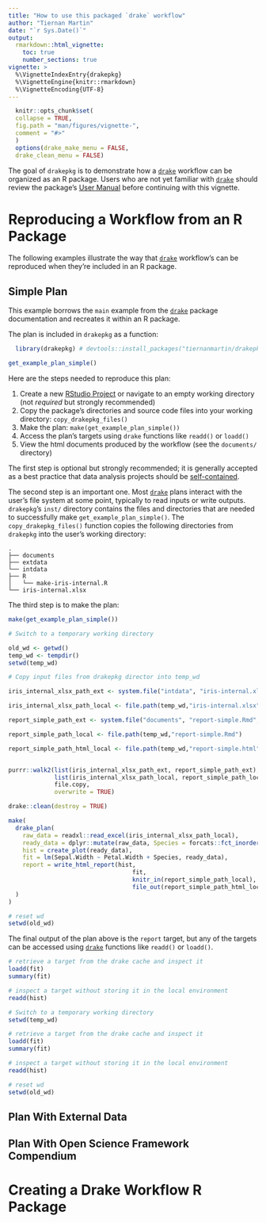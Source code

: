 ```yaml
---
title: "How to use this packaged `drake` workflow"
author: "Tiernan Martin"
date: "`r Sys.Date()`"
output:
  rmarkdown::html_vignette:
    toc: true
    number_sections: true
vignette: >
  %\VignetteIndexEntry{drakepkg}
  %\VignetteEngine{knitr::rmarkdown}
  %\VignetteEncoding{UTF-8}
---
```


```r
  knitr::opts_chunk$set(
  collapse = TRUE,
  fig.path = "man/figures/vignette-",
  comment = "#>"
  )
  options(drake_make_menu = FALSE,
  drake_clean_menu = FALSE)
```
  
The goal of `drakepkg` is to demonstrate how a [`drake`](https://ropensci.github.io/drake/) workflow can be organized as an R package. Users who are not yet familiar with [`drake`](https://ropensci.github.io/drake/) should review the package's [User Manual](https://ropenscilabs.github.io/drake-manual/) before continuing with this vignette.
  
  
# Reproducing a Workflow from an R Package
  
  The following examples illustrate the way that [`drake`](https://ropensci.github.io/drake/) workflow's can be reproduced when they're included in an R package.
  
## Simple Plan
  
This example borrows the `main` example from the [`drake`](https://ropensci.github.io/drake/) package documentation and recreates it within an R package.
  
The plan is included in `drakepkg` as a function:
  
```r
  library(drakepkg) # devtools::install_packages("tiernanmartin/drakepkg")

get_example_plan_simple()
```

Here are the steps needed to reproduce this plan:

1. Create a new [RStudio Project](https://support.rstudio.com/hc/en-us/articles/200526207-Using-Projects) or navigate to an empty working directory (not _required_ but strongly recommended)
2. Copy the package's directories and source code files into your working directory: `copy_drakepkg_files()`
3. Make the plan: `make(get_example_plan_simple())`
4. Access the plan's targets using `drake` functions like `readd()` or `loadd()`
5. View the html documents produced by the workflow (see the `documents/` directory)

The first step is optional but strongly recommended; it is generally accepted as a best practice that data analysis projects should be [self-contained](https://www.tidyverse.org/articles/2017/12/workflow-vs-script/#self-contained-projects).  

The second step is an important one. Most [`drake`](https://ropensci.github.io/drake/) plans interact with the user's file system at some point, typically to read inputs or write outputs. `drakepkg`'s `inst/` directory contains the files and directories that are needed to successfully make `get_example_plan_simple()`. The `copy_drakepkg_files()` function copies the following directories from `drakepkg` into the user's working directory:

```
.
├── documents
├── extdata
└── intdata
├── R
│   └── make-iris-internal.R
└── iris-internal.xlsx 
```
The third step is to make the plan:

```r

make(get_example_plan_simple())
```

```r
# Switch to a temporary working directory 

old_wd <- getwd()
temp_wd <- tempdir()
setwd(temp_wd)

# Copy input files from drakepkg director into temp_wd

iris_internal_xlsx_path_ext <- system.file("intdata", "iris-internal.xlsx", package = "drakepkg", mustWork = TRUE)

iris_internal_xlsx_path_local <- file.path(temp_wd,"iris-internal.xlsx")

report_simple_path_ext <- system.file("documents", "report-simple.Rmd", package = "drakepkg", mustWork = TRUE)

report_simple_path_local <- file.path(temp_wd,"report-simple.Rmd")

report_simple_path_html_local <- file.path(temp_wd,"report-simple.html")


purrr::walk2(list(iris_internal_xlsx_path_ext, report_simple_path_ext),
             list(iris_internal_xlsx_path_local, report_simple_path_local),
             file.copy,
             overwrite = TRUE)

drake::clean(destroy = TRUE)

make(
  drake_plan(
    raw_data = readxl::read_excel(iris_internal_xlsx_path_local),
    ready_data = dplyr::mutate(raw_data, Species = forcats::fct_inorder(Species)),
    hist = create_plot(ready_data),
    fit = lm(Sepal.Width ~ Petal.Width + Species, ready_data),
    report = write_html_report(hist,
                                   fit,
                                   knitr_in(report_simple_path_local),
                                   file_out(report_simple_path_html_local))
  )
)

# reset wd
setwd(old_wd)

```


The final output of the plan above is the `report` target, but any of the targets
can be accessed using [`drake`](https://ropensci.github.io/drake/) functions like
`readd()` or `loadd()`.

```r

# retrieve a target from the drake cache and inspect it
loadd(fit)
summary(fit) 

# inspect a target without storing it in the local environment
readd(hist) 
```

```r

# Switch to a temporary working directory 
setwd(temp_wd)

# retrieve a target from the drake cache and inspect it
loadd(fit)
summary(fit) 

# inspect a target without storing it in the local environment
readd(hist) 

# reset wd
setwd(old_wd)
```



## Plan With External Data


## Plan With Open Science Framework Compendium

# Creating a Drake Workflow R Package
